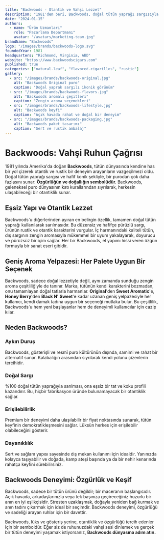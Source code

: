 ```yaml
---
title: "Backwoods - Otantik ve Vahşi Lezzet"
description: "1981'den beri, Backwoods, doğal tütün yaprağı sargısıyla otantik bir puro deneyimi sunuyor. Gelenekselden şaşmayanların tercihi."
date: "2024-01-15"
authors:
  - name: "Ürün Uzmanları"
    role: "Pazarlama Departmanı"
    avatar: "/avatars/marketing-team.jpg"
brandName: "Backwoods"
logo: "/images/brands/backwoods-logo.svg"
foundedYear: 1981
headquarters: "Richmond, Virginia, ABD"
website: "https://www.backwoodscigars.com"
published: true
categories: ["natural-leaf", "flavored-cigarillos", "rustic"]
gallery:
  - src: "/images/brands/backwoods-original.jpg"
    alt: "Backwoods Original puro"
    caption: "Doğal yaprak sargılı ikonik görünüm"
  - src: "/images/brands/backwoods-flavors.jpg"
    alt: "Backwoods aromalı çeşitleri"
    caption: "Zengin aroma seçenekleri"
  - src: "/images/brands/backwoods-lifestyle.jpg"
    alt: "Backwoods keyfi"
    caption: "Açık havada rahat ve doğal bir deneyim"
  - src: "/images/brands/backwoods-packaging.jpg"
    alt: "Backwoods paket tasarımı"
    caption: "Sert ve rustik ambalaj"
---
```


# Backwoods: Vahşi Ruhun Çağrısı

1981 yılında Amerika'da doğan **Backwoods**, tütün dünyasında kendine has bir yol çizerek otantik ve rustik bir deneyim arayanların vazgeçilmezi oldu. Doğal tütün yaprağı sargısı ve hafif konik şekliyle, bir purodan çok daha fazlasını sunar: **Özgürlüğün ve doğallığın sembolüdür.** Backwoods, geleneksel puro dünyasının katı kurallarından sıyrılarak, herkesin ulaşabileceği bir otantiklik sunar.

## Eşsiz Yapı ve Otantik Lezzet

Backwoods'u diğerlerinden ayıran en belirgin özellik, tamamen doğal tütün yaprağı kullanılarak sarılmasıdır. Bu düzensiz ve hafifçe pürüzlü sargı, ürünün rustik ve otantik karakterini vurgular. İç harmanındaki kaliteli tütün, dış sargının zengin aromasıyla mükemmel bir uyum yakalayarak, doyurucu ve pürüzsüz bir içim sağlar. Her bir Backwoods, el yapımı hissi veren özgün formuyla bir sanat eseri gibidir.

## Geniş Aroma Yelpazesi: Her Palete Uygun Bir Seçenek

Backwoods, sadece doğal lezzetiyle değil, aynı zamanda sunduğu zengin aroma çeşitliliğiyle de tanınır. Marka, tütünün kendi karakterini bozmadan, onu tamamlayan doğal tatlarla harmanlar. **Original**'den **Sweet Aromatic**'e, **Honey Berry**'den **Black N' Sweet**'e kadar uzanan geniş yelpazesiyle her kullanıcı, kendi damak tadına uygun bir seçeneği mutlaka bulur. Bu çeşitlilik, Backwoods'u hem yeni başlayanlar hem de deneyimli kullanıcılar için cazip kılar.

## Neden Backwoods?

### Aykırı Duruş
Backwoods, gösterişli ve resmî puro kültürünün dışında, samimi ve rahat bir alternatif sunar. Kalabalığın arasından sıyrılarak kendi yolunu çizenlerin tercihidir.

### Doğal Sargı
%100 doğal tütün yaprağıyla sarılması, ona eşsiz bir tat ve koku profili kazandırır. Bu, hiçbir fabrikasyon üründe bulunamayacak bir otantiklik sağlar.

### Erişilebilirlik
Premium bir deneyimi daha ulaşılabilir bir fiyat noktasında sunarak, tütün keyfinin demokratikleşmesini sağlar. Lüksün herkes için erişilebilir olabileceğini gösterir.

### Dayanıklılık
Sert ve sağlam yapısı sayesinde dış mekan kullanımı için idealdir. Yanınızda kolayca taşıyabilir ve doğada, kamp ateşi başında ya da bir nehir kenarında rahatça keyfini sürebilirsiniz.

## Backwoods Deneyimi: Özgürlük ve Keşif

Backwoods, sadece bir tütün ürünü değildir; bir maceranın başlangıcıdır. Açık havada, arkadaşlarınızla veya tek başınıza geçireceğiniz huzurlu bir anın en iyi eşlikçisidir. Stresten uzaklaşmak, doğayla yeniden bağ kurmak ve anın tadını çıkarmak için ideal bir seçimdir. Backwoods deneyimi, özgürlüğü ve sadeliği arayan ruhlar için bir davettir.

Backwoods, lüks ve gösteriş yerine, otantiklik ve özgürlüğü tercih edenler için bir semboldür. Eğer siz de ruhunuzdaki vahşi sesi dinlemek ve gerçek bir tütün deneyimi yaşamak istiyorsanız, **Backwoods dünyasına adım atın.**